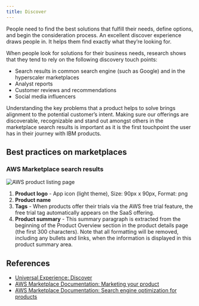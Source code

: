 ```yaml
---
title: Discover
---
```



<PageDescription>

People need to find the best solutions that fulfill their needs, define options, and begin the consideration process. An excellent discover experience draws people in. It helps them find exactly what they’re looking for. 
</PageDescription>

When people look for solutions for their business needs, research shows that they tend to rely on the following discovery touch points: 
- Search results in common search engine (such as Google) and in the hyperscaler marketplaces
- Analyst reports
- Customer reviews and recommendations
- Social media influencers

Understanding the key problems that a product helps to solve brings alignment to the potential customer’s intent. Making sure our offerings are discoverable, recognizable and stand out amongst others in the marketplace search results is important as it is the first touchpoint the user has in their journey with IBM products. 

## Best practices on marketplaces

### AWS Marketplace search results
<Row>
  <Column colMd={8} colLg={10}>

![AWS product listing page](images/SearchResults.png)

  </Column>
</Row> 

1. **Product logo** - App icon (light theme), Size: 90px x 90px, Format: png
2. **Product name** 
3. **Tags** - When products offer their trials via the AWS free trial feature, the free trial tag automatically appears on the SaaS offering.
4. **Product summary** - This summary paragraph is extracted from the beginning of the Product Overview section in the product details page (the first 300 characters). Note that all formatting will be removed, including any bullets and links, when the information is displayed in this product summary area. 

<CardGroup>
  <MiniCard 
    title="Figma template" 
    href="https://www.figma.com/file/SlZ7TK2mTzNLIHZB2dGXRF/MCSP-Discover%2C-Learn%2C-Try%2C-Buy-flows?node-id=1196%3A572095&t=dIldHGZ6ycoeP78Q-1"
    actionIcon="launch">
  </MiniCard>
  <MiniCard 
    title="Graphic asset format" 
    href="https://www.figma.com/file/SlZ7TK2mTzNLIHZB2dGXRF/MCSP-Discover%2C-Learn%2C-Try%2C-Buy-flows?node-id=2042%3A429763&t=dIldHGZ6ycoeP78Q-1"
    actionIcon="launch">
  </MiniCard>
</CardGroup> 

## References
- <a href="https://w3.ibm.com/design/experience-standards/universal-experiences/discover/discover" target="_blank">Universal Experience: Discover</a>
- <a href="https://docs.aws.amazon.com/marketplace/latest/userguide/product-marketing.html" target="_blank"> AWS Marketplace Documentation: Marketing your product</a>
- <a href="https://docs.aws.amazon.com/marketplace/latest/userguide/search-engine-optimization.html" target="_blank">AWS Marketplace Documentation: Search engine optimization for products</a>